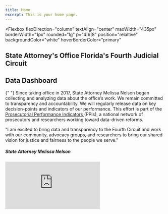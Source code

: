```yaml
---
title: Home
excerpt: This is your home page.
---
```



<Section
  py="8|12|16|24"
  sx={{
    backgroundImage:"url(https://raw.githubusercontent.com/brandendupont-mcw/jacksonville_dashboard/master/static/jax-bridge.jpg)",
    backgroundSize: "100% 100%;",
    backgroundRepeat: "no-repeat",
    borderRadius: 10,
  }}
>
  <Container>


<Flexbox
  flexDirection="column"
  textAlign="center"
  maxWidth="435px"
  borderWidth="1px"
  rounded="lg"
  p="4|6|8"
  position="relaltive"
  backgroundColor="white"
  hoverBorderColor="primary"
>


  <H1 fontSize="34" fontWeight="bold" mt="1|2" mb="0">
    State Attorney's Office Florida's Fourth Judicial Circuit
        <H1 m="0" fontSize="34" fontWeight="bold" lineHeight="tight" color="#005995">
    Data Dashboard
  </H1>
  </H1>
</Flexbox>


  </Container>


</Section>


<Section py="4|6|8|6">
  <Container>
    <Flexbox fontSize="xl|xl" gap="0" mt="1">
      <Div px="null|40" textAlign="center">
        <P>
          {" "}
          Since taking office in 2017, State Attorney Melissa Nelson began collecting
          and analyzing data about the office’s work. We remain committed to transparency
          and accountability. We will regularly release data on key decision-points
          and indicators of our performance. This effort is part of the <a href="https://prosecutorialperformanceindicators.org/">
            Prosecutorial Performance Indicators
          </a> (PPIs), a national network of prosecutors and researchers working
          toward data-driven reforms.
        </P>
      </Div>
    </Flexbox>
  </Container>
</Section>

<Section py="8|12|16|24">
  <Container>
    <Grid col="1|2" gap="8|10|14" alignItems="center">
      <Flexbox
        flexDirection="column"
        alignItems="center|flex-start"
        textAlign="center|left"
      >
        <P fontSize="xl|2xl" mt="2">
          "I am excited to bring data and transparency to the Fourth Circuit and
          work with our community, advocacy groups, and researchers to bring our
          shared vision for justice and fairness to the people we serve."
        </P>
        <H5 m="0" lineHeight="tight">
          State Attorney Melissa Nelson
        </H5>
      </Flexbox>
      <Embed
        src="https://www.youtube.com/embed/noL0Nbo-pfw?rel=0&showinfo=0"
        col="1|2"
        frameborder="0"
        allow="autoplay; encrypted-media"
        title="video"
        w="full"
        h="full"
        minHeight="300"
        rounded="lg"
        fullscreen="allow"
        scrolling="no"
      />
    </Grid>
  </Container>
</Section>
<a name="data_section"></a>
<Block src="fcards" />
<a name="indicator_section"></a>

<Block src="icards" />

<Block src="examples/footer-01" />
